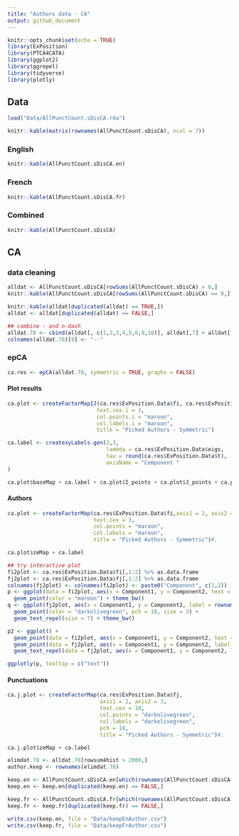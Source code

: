 ```yaml
---
title: "Authors data - CA"
output: github_document
---
```


```r
knitr::opts_chunk$set(echo = TRUE)
library(ExPosition)
library(PTCA4CATA)
library(ggplot2)
library(ggrepel)
library(tidyverse)
library(plotly)
```

## Data

```r
load("Data/AllPunctCount.sDisCA.rda")

knitr::kable(matrix(rownames(AllPunctCount.sDisCA), ncol = 7))
```

### English

```r
knitr::kable(AllPunctCount.sDisCA.en)
```

### French

```r
knitr::kable(AllPunctCount.sDisCA.fr)
```

### Combined

```r
knitr::kable(AllPunctCount.sDisCA)
```

## CA

### data cleaning
```r
alldat <- AllPunctCount.sDisCA[rowSums(AllPunctCount.sDisCA) > 0,]
knitr::kable(AllPunctCount.sDisCA[rowSums(AllPunctCount.sDisCA) == 0,])

knitr::kable(alldat[duplicated(alldat) == TRUE,])
alldat <- alldat[duplicated(alldat) == FALSE,]

## combine - and n-dash
alldat.78 <- cbind(alldat[, c(1,2,3,4,5,6,9,10)], alldat[,7] + alldat[,8])
colnames(alldat.78)[9] <- "--"

```

### epCA
```r
ca.res <- epCA(alldat.78, symmetric = TRUE, graphs = FALSE)
```

#### Plot results
```r
ca.plot <- createFactorMapIJ(ca.res$ExPosition.Data$fi, ca.res$ExPosition.Data$fj,axis1 = 2, axis2 = 3,
                            text.cex.i = 3,
                            col.points.i = "maroon",
                            col.labels.i = "maroon",
                            title = "Picked Authors - Symmetric")

ca.label <- createxyLabels.gen(2,3,
                               lambda = ca.res$ExPosition.Data$eigs,
                               tau = round(ca.res$ExPosition.Data$t),
                               axisName = "Component "
)

ca.plot$baseMap + ca.label + ca.plot$I_points + ca.plot$J_points + ca.plot$J_labels

```
#### Authors
```r
ca.plot <- createFactorMap(ca.res$ExPosition.Data$fi,axis1 = 2, axis2 = 3,
                           text.cex = 3,
                           col.points = "maroon",
                           col.labels = "maroon",
                           title = "Picked Authors - Symmetric")#,

ca.plot$zeMap + ca.label

## try interactive plot
fi2plot <- ca.res$ExPosition.Data$fi[,1:2] %>% as.data.frame
fj2plot <- ca.res$ExPosition.Data$fj[,1:2] %>% as.data.frame
colnames(fj2plot) <- colnames(fi2plot) <- paste0("Component", c(1,2))
p <- ggplot(data = fi2plot, aes(x = Component1, y = Component2, text = rownames(ca.res$ExPosition.Data$fi))) +
  geom_point(color = "maroon") + theme_bw()
q <- ggplot(fj2plot, aes(x = Component1, y = Component2, label = rownames(ca.res$ExPosition.Data$fj))) +
  geom_point(color = "darkolivegreen", pch = 18, size = 3) + 
  geom_text_repel(size = 7) + theme_bw()

p2 <- ggplot() +
  geom_point(data = fi2plot, aes(x = Component1, y = Component2, text = rownames(ca.res$ExPosition.Data$fi)), color = "maroon") +
  geom_point(data = fj2plot, aes(x = Component1, y = Component2, label = rownames(ca.res$ExPosition.Data$fj)), color = "darkolivegreen", pch = 18, size = 3) + 
  geom_text_repel(data = fj2plot, aes(x = Component1, y = Component2, label = rownames(ca.res$ExPosition.Data$fj)), color = "darkolivegreen", size = 7) + theme_bw()

ggplotly(p, tooltip = c("text"))
```

#### Punctuations
```r
ca.j.plot <- createFactorMap(ca.res$ExPosition.Data$fj,
                             axis1 = 2, axis2 = 3, 
                             text.cex = 10,
                             col.points = "darkolivegreen",
                             col.labels = "darkolivegreen",
                             pch = 18,
                             title = "Picked Authors - Symmetric")#,

ca.j.plot$zeMap + ca.label

```


```r
elimdat.78 <- alldat.78[rowsum4hist > 2000,]
author.keep <- rownames(elimdat.78)

keep.en <- AllPunctCount.sDisCA.en[which(rownames(AllPunctCount.sDisCA.en) %in% author.keep),]
keep.en <- keep.en[duplicated(keep.en) == FALSE,]

keep.fr <- AllPunctCount.sDisCA.fr[which(rownames(AllPunctCount.sDisCA.fr) %in% author.keep),]
keep.fr <- keep.fr[duplicated(keep.fr) == FALSE,]

write.csv(keep.en, file = "Data/keepEnAuthor.csv")
write.csv(keep.fr, file = "Data/keepFrAuthor.csv")
```

